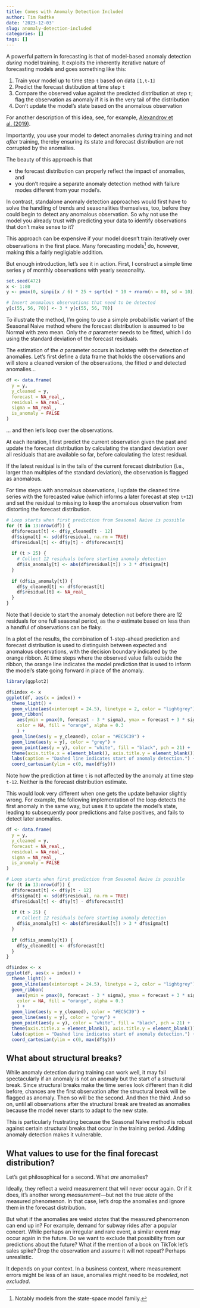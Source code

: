 ```yaml
---
title: Comes with Anomaly Detection Included
author: Tim Radtke
date: '2023-12-03'
slug: anomaly-detection-included
categories: []
tags: []
---
```


A powerful pattern in forecasting is that of model-based anomaly detection *during* model training. It exploits the inherently iterative nature of forecasting models and goes something like this:

1) Train your model up to time step `t` based on data `[1,t-1]`
2) Predict the forecast distibution at time step `t`
3) Compare the observed value against the predicted distribution at step `t`; flag the observation as anomaly if it is in the very tail of the distribution
4) Don't update the model's state based on the anomalous observation

For another description of this idea, see, for example, [Alexandrov et al. (2019)](https://arxiv.org/abs/1906.05264).

Importantly, you use your model to detect anomalies *during* training and not *after* training, thereby ensuring its state and forecast distribution are not corrupted by the anomalies.

The beauty of this approach is that

* the forecast distribution can properly reflect the impact of anomalies, and
* you don't require a separate anomaly detection method with failure modes different from your model's.

In contrast, standalone anomaly detection approaches would first have to solve the handling of trends and seasonalities themselves, too, before they could begin to detect any anomalous observation. So why not use the model you already trust with predicting your data to identify observations that don't make sense to it?

This approach can be expensive if your model doesn't train iteratively over observations in the first place. Many forecasting models[^1] do, however, making this a fairly negligiable addition.

But enough introduction, let's see it in action. First, I construct a simple time series `y` of monthly observations with yearly seasonality.

```r
set.seed(472)
x <- 1:80
y <- pmax(0, sinpi(x / 6) * 25 + sqrt(x) * 10 + rnorm(n = 80, sd = 10))

# Insert anomalous observations that need to be detected
y[c(55, 56, 70)] <- 3 * y[c(55, 56, 70)]
```

To illustrate the method, I'm going to use a simple probabilistic variant of the Seasonal Naive method where the forecast distribution is assumed to be Normal with zero mean. Only the $\sigma$ parameter needs to be fitted, which I do using the standard deviation of the forecast residuals.

The estimation of the $\sigma$ parameter occurs in lockstep with the detection of anomalies. Let's first define a data frame that holds the observations and will store a cleaned version of the observations, the fitted $\sigma$ and detected anomalies...

```r
df <- data.frame(
  y = y,
  y_cleaned = y,
  forecast = NA_real_,
  residual = NA_real_,
  sigma = NA_real_,
  is_anomaly = FALSE
)
```

... and then let's loop over the observations.

At each iteration, I first predict the current observation given the past and update the forecast distribution by calculating the standard deviation over all residuals that are available so far, before calculating the latest residual.

If the latest residual is in the tails of the current forecast distribution (i.e., larger than multiples of the standard deviation), the observation is flagged as anomalous. 

For time steps with anomalous observations, I update the cleaned time series with the forecasted value (which informs a later forecast at step `t+12`) and set the residual to missing to keep the anomalous observation from distorting the forecast distribution.

```r
# Loop starts when first prediction from Seasonal Naive is possible
for (t in 13:nrow(df)) {
  df$forecast[t] <- df$y_cleaned[t - 12]
  df$sigma[t] <- sd(df$residual, na.rm = TRUE)
  df$residual[t] <- df$y[t] - df$forecast[t]
  
  if (t > 25) {
    # Collect 12 residuals before starting anomaly detection
    df$is_anomaly[t] <- abs(df$residual[t]) > 3 * df$sigma[t]
  }
  
  if (df$is_anomaly[t]) {
    df$y_cleaned[t] <- df$forecast[t]
    df$residual[t] <- NA_real_
  }
}
```

Note that I decide to start the anomaly detection not before there are 12 residuals for one full seasonal period, as the $\sigma$ estimate based on less than a handful of observations can be flaky.

In a plot of the results, the combination of 1-step-ahead prediction and forecast distribution is used to distinguish between expected and anomalous observations, with the decision boundary indicated by the orange ribbon. At time steps where the observed value falls outside the ribbon, the orange line indicates the model prediction that is used to inform the model's state going forward in place of the anomaly.

```r
library(ggplot2)

df$index <- x
ggplot(df, aes(x = index)) +
  theme_light() +
  geom_vline(aes(xintercept = 24.5), linetype = 2, color = "lightgrey") + 
  geom_ribbon(
    aes(ymin = pmax(0, forecast - 3 * sigma), ymax = forecast + 3 * sigma),
    color = NA, fill = "orange", alpha = 0.3
    ) +
  geom_line(aes(y = y_cleaned), color = "#EC5C39") +
  geom_line(aes(y = y), color = "grey") +
  geom_point(aes(y = y), color = "white", fill = "black", pch = 21) +
  theme(axis.title.x = element_blank(), axis.title.y = element_blank()) +
  labs(caption = "Dashed line indicates start of anomaly detection.") +
  coord_cartesian(ylim = c(0, max(df$y)))
```

Note how the prediction at time `t` is not affected by the anomaly at time step `t-12`. Neither is the forecast distribution estimate.

This would look very different when one gets the update behavior slightly wrong. For example, the following implementation of the loop detects the first anomaly in the same way, but uses it to update the model's state, leading to subsequently poor predictions and false positives, and fails to detect later anomalies.

```r
df <- data.frame(
  y = y,
  y_cleaned = y,
  forecast = NA_real_,
  residual = NA_real_,
  sigma = NA_real_,
  is_anomaly = FALSE
)
```

```r
# Loop starts when first prediction from Seasonal Naive is possible
for (t in 13:nrow(df)) {
  df$forecast[t] <- df$y[t - 12]
  df$sigma[t] <- sd(df$residual, na.rm = TRUE)
  df$residual[t] <- df$y[t] - df$forecast[t]
  
  if (t > 25) {
    # Collect 12 residuals before starting anomaly detection
    df$is_anomaly[t] <- abs(df$residual[t]) > 3 * df$sigma[t]
  }
  
  if (df$is_anomaly[t]) {
    df$y_cleaned[t] <- df$forecast[t]
  }
}
```

```r
df$index <- x
ggplot(df, aes(x = index)) +
  theme_light() +
  geom_vline(aes(xintercept = 24.5), linetype = 2, color = "lightgrey") + 
  geom_ribbon(
    aes(ymin = pmax(0, forecast - 3 * sigma), ymax = forecast + 3 * sigma),
    color = NA, fill = "orange", alpha = 0.3
    ) +
  geom_line(aes(y = y_cleaned), color = "#EC5C39") +
  geom_line(aes(y = y), color = "grey") +
  geom_point(aes(y = y), color = "white", fill = "black", pch = 21) +
  theme(axis.title.x = element_blank(), axis.title.y = element_blank()) +
  labs(caption = "Dashed line indicates start of anomaly detection.") +
  coord_cartesian(ylim = c(0, max(df$y)))
```

## What about structural breaks?

While anomaly detection during training can work well, it may fail spectacularly if an anomaly is not an anomaly but the start of a structural break. Since structural breaks make the time series look different than it did before, chances are the first observation after the structural break will be flagged as anomaly. Then so will be the second. And then the third. And so on, until all observations after the structural break are treated as anomalies because the model never starts to adapt to the new state.

This is particularly frustrating because the Seasonal Naive method is robust against certain structural breaks that occur in the training period. Adding anomaly detection makes it vulnerable.

## What values to use for the final forecast distribution?

Let's get philosophical for a second. What *are* anomalies?

Ideally, they reflect a weird measurement that will never occur again. Or if it does, it's another wrong *measurement*---but not the true *state* of the measured phenomenon. In that case, let's drop the anomalies and ignore them in the forecast distribution.

But what if the anomalies are weird *states* that the measured phenomenon can end up in? For example, demand for subway rides after a popular concert. While perhaps an irregular and rare event, a similar event may occur again in the future. Do we want to exclude that possibility from our predictions about the future? What if the mention of a book on TikTok let's sales spike? Drop the observation and assume it will not repeat? Perhaps unrealistic.

It depends on your context. In a business context, where measurement errors might be less of an issue, anomalies might need to be *modeled*, not *excluded*.

[^1]: Notably models from the state-space model family.
